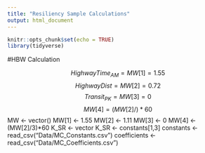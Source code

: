 ```yaml
---
title: "Resiliency Sample Calculations"
output: html_document
---
```


```r
knitr::opts_chunk$set(echo = TRUE)
library(tidyverse)
```
#HBW Calculation

$$HighwayTime_{AM} =MW[1] = 1.55$$
$$HighwayDist = MW[2] = 0.72$$
$$Transit_{PK} = MW[3] = 0$$
$$MW[4] = (MW[2]/)*60$$
MW <- vector()
MW[1] <- 1.55
MW[2] <- 1.11
MW[3] <- 0
MW[4] <- (MW[2]/3)*60
K_SR <- vector
K_SR <- constants[1,3]
constants <- read_csv("Data/MC_Constants.csv")
coefficients <- read_csv("Data/MC_Coefficients.csv")


